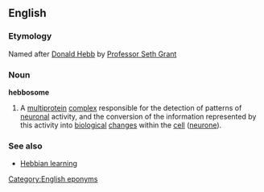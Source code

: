 ==English==
===Etymology===
Named after [[w:Donald Hebb|Donald Hebb]] by [[w:Professor Seth Grant|Professor Seth Grant]]

===Noun===
'''hebbosome'''

#A [[multiprotein]] [[complex]] responsible for the detection of patterns of [[neuronal]] activity, and the conversion of the information represented by this activity into [[biological]] [[changes]] within the [[cell]] ([[neurone]]).

===See also===
*[[Hebbian learning]]

[[Category:English eponyms]]